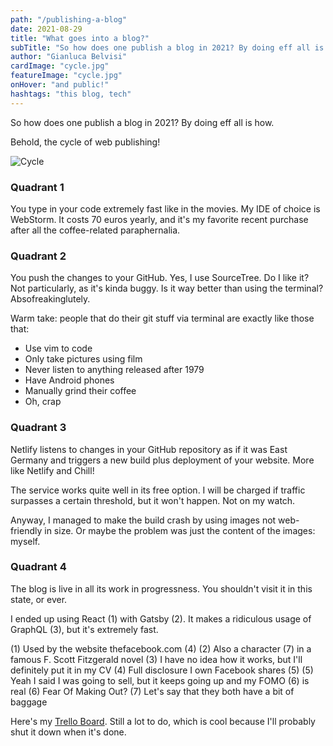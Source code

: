 ```yaml
---
path: "/publishing-a-blog"
date: 2021-08-29
title: "What goes into a blog?"
subTitle: "So how does one publish a blog in 2021? By doing eff all is how!"
author: "Gianluca Belvisi"
cardImage: "cycle.jpg"
featureImage: "cycle.jpg"
onHover: "and public!"
hashtags: "this blog, tech"
---
```

So how does one publish a blog in 2021? By doing eff all is how.

Behold, the cycle of web publishing!

![Cycle](cycle.jpg)

### Quadrant 1

You type in your code extremely fast like in the movies. My IDE of choice is WebStorm. It costs 70 euros yearly, and it's my favorite recent purchase after all the coffee-related paraphernalia.

### Quadrant 2

You push the changes to your GitHub. Yes, I use SourceTree. Do I like it? Not particularly, as it's kinda buggy. Is it way better than using the terminal? Absofreakinglutely.

Warm take: people that do their git stuff via terminal are exactly like those that:
* Use vim to code
* Only take pictures using film
* Never listen to anything released after 1979
* Have Android phones
* Manually grind their coffee
* Oh, crap

### Quadrant 3

Netlify listens to changes in your GitHub repository as if it was East Germany and triggers a new build plus deployment of your website. More like Netlify and Chill!

The service works quite well in its free option. I will be charged if traffic surpasses a certain threshold, but it won't happen. Not on my watch.

Anyway, I managed to make the build crash by using images not web-friendly in size. Or maybe the problem was just the content of the images: myself.

### Quadrant 4

The blog is live in all its work in progressness. You shouldn't visit it in this state, or ever.

I ended up using React (1) with Gatsby (2). It makes a ridiculous usage of GraphQL (3), but it's extremely fast.

(1) Used by the website thefacebook.com (4)
(2) Also a character (7) in a famous F. Scott Fitzgerald novel
(3) I have no idea how it works, but I'll definitely put it in my CV
(4) Full disclosure I own Facebook shares (5)
(5) Yeah I said I was going to sell, but it keeps going up and my FOMO (6) is real
(6) Fear Of Making Out?
(7) Let's say that they both have a bit of baggage

Here's my [Trello Board](https://trello.com/b/i59sE2uK/gianlucabelvisicom). Still a lot to do, which is cool because I'll probably shut it down when it's done.
